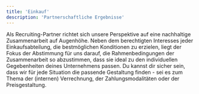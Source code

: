 ```yaml
---
title: 'Einkauf'
description: 'Partnerschaftliche Ergebnisse'
---
```


Als Recruiting-Partner richtet sich unsere Perspektive auf eine nachhaltige Zusammenarbeit auf Augenhöhe. Neben dem berechtigten Interesses
jeder Einkaufsabteilung, die bestmöglichen Konditionen zu erzielen, liegt der Fokus der Abstimmung für uns darauf, die Rahmenbedingungen der 
Zusammenarbeit so abzustimmen, dass sie ideal zu den individuellen Gegebenheiten deines Unternehmens passen. Du kannst dir sicher 
sein, dass wir für jede Situation die passende Gestaltung finden - sei es zum Thema der (internen) Verrechnung, der Zahlungsmodalitäten 
oder der Preisgestaltung. 
